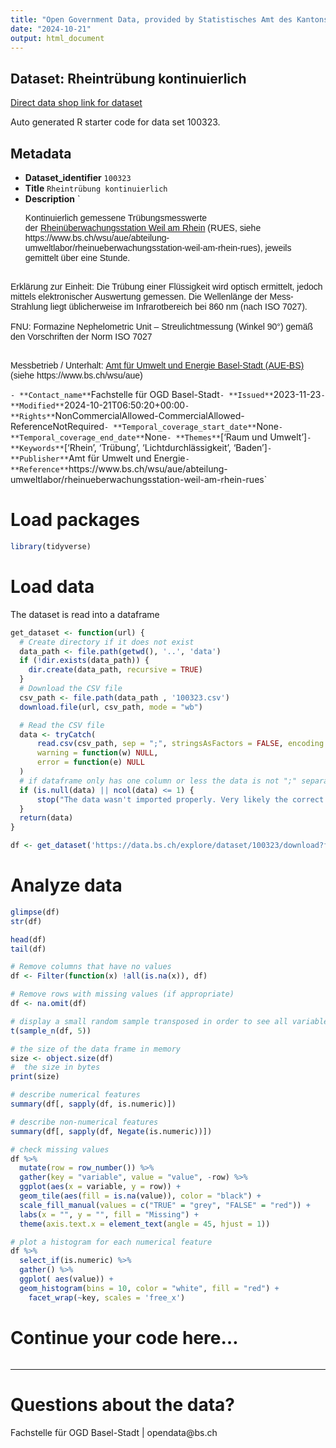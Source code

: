 ```yaml
---
title: "Open Government Data, provided by Statistisches Amt des Kantons Basel-Stadt - Fachstelle OGD"
date: "2024-10-21"
output: html_document
---
```


## Dataset: Rheintrübung kontinuierlich

[Direct data shop link for dataset](https://data.bs.ch/explore/dataset/100323)

Auto generated R starter code for data set 100323.

## Metadata

- **Dataset_identifier** `100323`
- **Title** `Rheintrübung kontinuierlich`
- **Description** `<p class=""></p><div style="text-align: left;"><p class="MsoNormal" style="margin-bottom: 0.0001pt; line-height: normal; background-image: initial; background-position: initial; background-size: initial; background-repeat: initial; background-attachment: initial; background-origin: initial; background-clip: initial;"><span style="font-size: 10.5pt; font-family: Arial, sans-serif;">Kontinuierlich gemessene Trübungsmesswerte der <a href="https://www.bs.ch/wsu/aue/abteilung-umweltlabor/rheinueberwachungsstation-weil-am-rhein-rues" target="_blank"><span style="background-image: initial; background-position: initial; background-size: initial; background-repeat: initial; background-attachment: initial; background-origin: initial; background-clip: initial;">Rheinüberwachungsstation
Weil am Rhein</span></a> (RUES, siehe
https://www.bs.ch/wsu/aue/abteilung-umweltlabor/rheinueberwachungsstation-weil-am-rhein-rues),
jeweils gemittelt über eine Stunde. <br>
 <o:p></o:p></span></p>

<p class="MsoNormal" style="margin-bottom:0cm;margin-bottom:.0001pt;line-height:
normal"><span style="font-size: 10.5pt; font-family: Arial, sans-serif; background-image: initial; background-position: initial; background-size: initial; background-repeat: initial; background-attachment: initial; background-origin: initial; background-clip: initial;">Erklärung zur Einheit: Die Trübung einer
Flüssigkeit wird optisch ermittelt, jedoch mittels elektronischer Auswertung
gemessen. Die Wellenlänge der Mess-Strahlung liegt üblicherweise im
Infrarotbereich bei 860 nm (nach ISO 7027). <br>
<br>
FNU: Formazine Nephelometric Unit – Streulichtmessung (Winkel 90°) gemäß den
Vorschriften der Norm ISO 7027 <br>
<br>
<o:p></o:p></span></p>

<p class="MsoNormal" style="margin-bottom:0cm;margin-bottom:.0001pt;line-height:
normal"><span style="font-size: 10.5pt; font-family: Arial, sans-serif; background-image: initial; background-position: initial; background-size: initial; background-repeat: initial; background-attachment: initial; background-origin: initial; background-clip: initial;">Messbetrieb / Unterhalt: <a href="https://www.bs.ch/wsu/aue" target="_blank">Amt
für Umwelt und Energie Basel-Stadt (AUE-BS)</a> <br>
(siehe https://www.bs.ch/wsu/aue)<o:p></o:p></span></p></div><p></p><p></p>`
- **Contact_name** `Fachstelle für OGD Basel-Stadt`
- **Issued** `2023-11-23`
- **Modified** `2024-10-21T06:50:20+00:00`
- **Rights** `NonCommercialAllowed-CommercialAllowed-ReferenceNotRequired`
- **Temporal_coverage_start_date** `None`
- **Temporal_coverage_end_date** `None`
- **Themes** `['Raum und Umwelt']`
- **Keywords** `['Rhein', 'Trübung', 'Lichtdurchlässigkeit', 'Baden']`
- **Publisher** `Amt für Umwelt und Energie`
- **Reference** `https://www.bs.ch/wsu/aue/abteilung-umweltlabor/rheinueberwachungsstation-weil-am-rhein-rues`


# Load packages

```r

library(tidyverse)
```

# Load data

The dataset is read into a dataframe

```r
get_dataset <- function(url) {
  # Create directory if it does not exist
  data_path <- file.path(getwd(), '..', 'data')
  if (!dir.exists(data_path)) {
    dir.create(data_path, recursive = TRUE)
  }
  # Download the CSV file
  csv_path <- file.path(data_path , '100323.csv')
  download.file(url, csv_path, mode = "wb")

  # Read the CSV file
  data <- tryCatch(
      read.csv(csv_path, sep = ";", stringsAsFactors = FALSE, encoding = "UTF-8"),
      warning = function(w) NULL,
      error = function(e) NULL
  )
  # if dataframe only has one column or less the data is not ";" separated
  if (is.null(data) || ncol(data) <= 1) {
      stop("The data wasn't imported properly. Very likely the correct separator couldn't be found.\nPlease check the dataset manually and adjust the code.")
  }
  return(data)
}
```

```r

df <- get_dataset('https://data.bs.ch/explore/dataset/100323/download?format=csv&timezone=Europe%2FZurich')

```

# Analyze data

```r

glimpse(df)
str(df)

head(df)
tail(df)

```

```r
# Remove columns that have no values
df <- Filter(function(x) !all(is.na(x)), df)

# Remove rows with missing values (if appropriate)
df <- na.omit(df)
```

```r
# display a small random sample transposed in order to see all variables
t(sample_n(df, 5))
```

```r
# the size of the data frame in memory
size <- object.size(df)
#  the size in bytes
print(size)
```

```r
# describe numerical features
summary(df[, sapply(df, is.numeric)])
```

```r
# describe non-numerical features
summary(df[, sapply(df, Negate(is.numeric))])
```

```r
# check missing values
df %>%
  mutate(row = row_number()) %>%
  gather(key = "variable", value = "value", -row) %>%
  ggplot(aes(x = variable, y = row)) +
  geom_tile(aes(fill = is.na(value)), color = "black") +
  scale_fill_manual(values = c("TRUE" = "grey", "FALSE" = "red")) +
  labs(x = "", y = "", fill = "Missing") +
  theme(axis.text.x = element_text(angle = 45, hjust = 1))
```

```r
# plot a histogram for each numerical feature
df %>%
  select_if(is.numeric) %>%
  gather() %>%
  ggplot( aes(value)) +
  geom_histogram(bins = 10, color = "white", fill = "red") +
    facet_wrap(~key, scales = 'free_x')
```

# Continue your code here...

```r

```
------------------------------------------------------------------------

# Questions about the data?

Fachstelle für OGD Basel-Stadt | opendata@bs.ch
